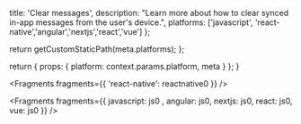 
  title: 'Clear messages',
  description:
    "Learn more about how to clear synced in-app messages from the user's device.",
  platforms: ['javascript', 'react-native','angular','nextjs','react','vue'] 
};

  return getCustomStaticPath(meta.platforms);
};

  return {
    props: {
      platform: context.params.platform,
      meta
    }
  };
}


<Fragments fragments={{ 'react-native': reactnative0 }} />


<Fragments fragments={{  javascript: js0 , angular: js0, nextjs: js0, react: js0, vue: js0 }} />
